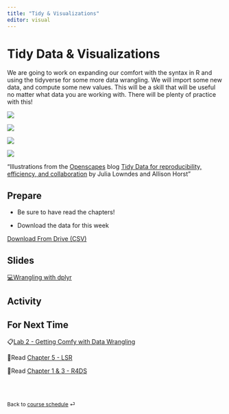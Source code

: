 ```yaml
---
title: "Tidy & Visualizations"
editor: visual
---
```


# Tidy Data & Visualizations

We are going to work on expanding our comfort with the syntax in R and using the tidyverse for some more data wrangling. We will import some new data, and compute some new values. This will be a skill that will be useful no matter what data you are working with. There will be plenty of practice with this!

![](images/clipboard-2598929654.jpeg){fig-alt="Stylized text providing an overview of Tidy Data. The top reads “Tidy data is a standard way of mapping the meaning of a dataset to its structure. - Hadley Wickham.” On the left reads “In tidy data: each variable forms a column; each observation forms a row; each cell is a single measurement.” There is an example table on the lower right with columns ‘id’, ‘name’ and ‘color’ with observations for different cats, illustrating tidy data structure." fig-align="center"}

![](images/clipboard-2360662664.jpeg){fig-alt="There are two sets of anthropomorphized data tables. The top group of three tables are all rectangular and smiling, with a shared speech bubble reading “our columns are variables and our rows are observations!”. Text to the left of that group reads “The standard structure of tidy data means that “tidy datasets are all alike…” The lower group of four tables are all different shapes, look ragged and concerned, and have different speech bubbles reading (from left to right) “my column are values and my rows are variables”, “I have variables in columns AND in rows”, “I have multiple variables in a single column”, and “I don’t even KNOW what my deal is.” Next to the frazzled data tables is text “...but every messy dataset is messy in its own way. -Hadley Wickham.”" fig-align="center"}

![](images/clipboard-3996106271.jpeg){fig-alt="On the left is a happy cute fuzzy monster holding a rectangular data frame with a tool that fits the data frame shape. On the workbench behind the monster are other data frames of similar rectangular shape, and neatly arranged tools that also look like they would fit those data frames. The workbench looks uncluttered and tidy. The text above the tidy workbench reads “When working with tidy data, we can use the same tools in similar ways for different datasets…” On the right is a cute monster looking very frustrated, using duct tape and other tools to haphazardly tie data tables together, each in a different way. The monster is in front of a messy, cluttered workbench. The text above the frustrated monster reads “...but working with untidy data often means reinventing the wheel with one-time approaches that are hard to iterate or reuse.”" fig-align="center"}

![](images/clipboard-1634193936.jpeg){fig-alt="Cute fuzzy monsters putting rectangular data tables onto a conveyor belt. Along the conveyor belt line are different automated “stations” that update the data, reading “WRANGLE”, “VISUALIZE”, and “MODEL”. A monster at the end of the conveyor belt is carrying away a table that reads “Complete analysis.”" fig-align="center"}

"Illustrations from the [Openscapes](https://www.openscapes.org/) blog [Tidy Data for reproducibility, efficiency, and collaboration](https://www.openscapes.org/blog/2020/10/12/tidy-data/) by Julia Lowndes and Allison Horst"

## Prepare

-   Be sure to have read the chapters!

-   Download the data for this week

<a href="https://drive.google.com/file/d/1zPHM4qR8j70vM1isyfl3cJyC5so_iLts/view?usp=sharing" download="TIPI_Data.csv">Download From Drive (CSV)</a>

## Slides

[💻Wrangling with dplyr](../slides/wrangle.html){target="_blank"}

## Activity

## For Next Time

📋[Lab 2 - Getting Comfy with Data Wrangling](../labs/lab-2_data-wrangling.html)

📖Read [Chapter 5 - LSR](https://learningstatisticswithr.com/book/){target="_blank"}

📖Read [Chapter 1 & 3 - R4DS](https://r4ds.hadley.nz/){target="_blank"}

<br><br>

::: {style="font-size: 0.875em;"}
Back to [course schedule](/ "Course schedule") ⏎
:::

